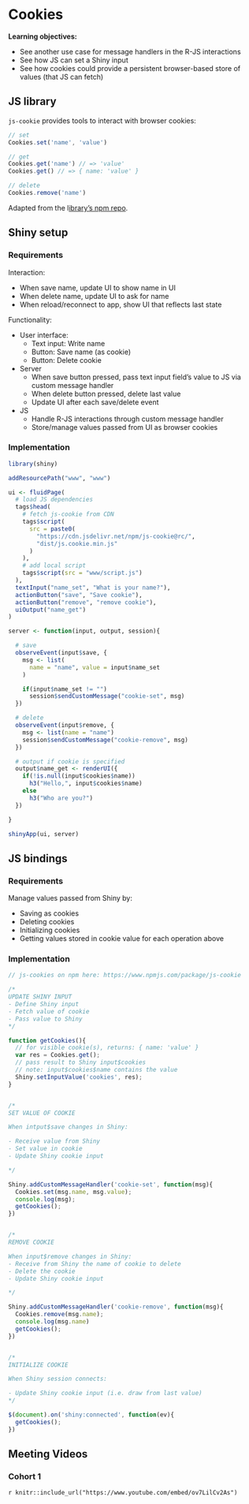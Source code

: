 # Cookies

**Learning objectives:**

- See another use case for message handlers in the R-JS interactions
- See how JS can set a Shiny input
- See how cookies could provide a persistent browser-based store of values (that JS can fetch)

## JS library

`js-cookie` provides tools to interact with browser cookies:

```js
// set
Cookies.set('name', 'value')

// get
Cookies.get('name') // => 'value'
Cookies.get() // => { name: 'value' }

// delete
Cookies.remove('name')
```

Adapted from the l[ibrary's npm repo](https://www.npmjs.com/package/js-cookie).

## Shiny setup

### Requirements

Interaction:

- When save name, update UI to show name in UI
- When delete name, update UI to ask for name
- When reload/reconnect to app, show UI that reflects last state

Functionality:

- User interface:
  - Text input: Write name
  - Button: Save name (as cookie)
  - Button: Delete cookie
- Server
  - When save button pressed, pass text input field's value to JS via custom message handler
  - When delete button pressed, delete last value
  - Update UI after each save/delete event
- JS
  - Handle R-JS interactions through custom message handler
  - Store/manage values passed from UI as browser cookies

### Implementation

```r
library(shiny)

addResourcePath("www", "www")

ui <- fluidPage(
  # load JS dependencies
  tags$head(
    # fetch js-cookie from CDN
    tags$script(
      src = paste0(
        "https://cdn.jsdelivr.net/npm/js-cookie@rc/",
        "dist/js.cookie.min.js"
      )
    ),
    # add local script
    tags$script(src = "www/script.js")
  ),
  textInput("name_set", "What is your name?"),
  actionButton("save", "Save cookie"),
  actionButton("remove", "remove cookie"),
  uiOutput("name_get")
)

server <- function(input, output, session){

  # save
  observeEvent(input$save, {
    msg <- list(
      name = "name", value = input$name_set
    )

    if(input$name_set != "")
      session$sendCustomMessage("cookie-set", msg)
  })

  # delete
  observeEvent(input$remove, {
    msg <- list(name = "name")
    session$sendCustomMessage("cookie-remove", msg)
  })

  # output if cookie is specified
  output$name_get <- renderUI({
    if(!is.null(input$cookies$name))
      h3("Hello,", input$cookies$name)
    else
      h3("Who are you?")
  })

}

shinyApp(ui, server)

```

## JS bindings

### Requirements

Manage values passed from Shiny by:

- Saving as cookies
- Deleting cookies
- Initializing cookies
- Getting values stored in cookie value for each operation above

### Implementation

```js
// js-cookies on npm here: https://www.npmjs.com/package/js-cookie

/*
UPDATE SHINY INPUT
- Define Shiny input
- Fetch value of cookie
- Pass value to Shiny
*/

function getCookies(){
  // for visible cookie(s), returns: { name: 'value' }
  var res = Cookies.get();
  // pass result to Shiny input$cookies
  // note: input$cookies$name contains the value
  Shiny.setInputValue('cookies', res);
}


/*
SET VALUE OF COOKIE

When intput$save changes in Shiny:

- Receive value from Shiny
- Set value in cookie
- Update Shiny cookie input

*/

Shiny.addCustomMessageHandler('cookie-set', function(msg){
  Cookies.set(msg.name, msg.value);
  console.log(msg);
  getCookies();
})


/*
REMOVE COOKIE

When input$remove changes in Shiny:
- Receive from Shiny the name of cookie to delete
- Delete the cookie
- Update Shiny cookie input

*/

Shiny.addCustomMessageHandler('cookie-remove', function(msg){
  Cookies.remove(msg.name);
  console.log(msg.name)
  getCookies();
})


/*
INITIALIZE COOKIE

When Shiny session connects:

- Update Shiny cookie input (i.e. draw from last value)
*/

$(document).on('shiny:connected', function(ev){
  getCookies();
})

```

## Meeting Videos

### Cohort 1

`r knitr::include_url("https://www.youtube.com/embed/ov7LilCv2As")`
